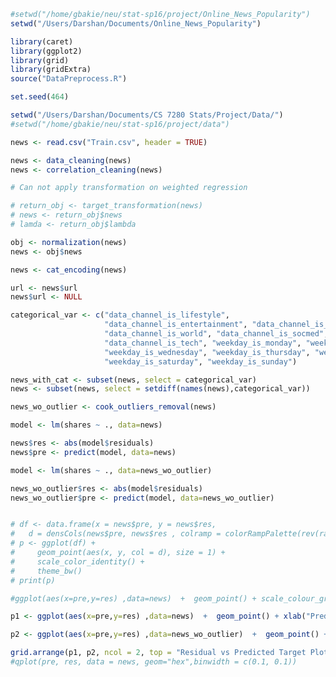 ```r

#setwd("/home/gbakie/neu/stat-sp16/project/Online_News_Popularity")
setwd("/Users/Darshan/Documents/Online_News_Popularity")

library(caret)
library(ggplot2)
library(grid)
library(gridExtra)
source("DataPreprocess.R")

set.seed(464)

setwd("/Users/Darshan/Documents/CS 7280 Stats/Project/Data/")
#setwd("/home/gbakie/neu/stat-sp16/project/data")

news <- read.csv("Train.csv", header = TRUE)

news <- data_cleaning(news)
news <- correlation_cleaning(news)

# Can not apply transformation on weighted regression

# return_obj <- target_transformation(news)
# news <- return_obj$news
# lamda <- return_obj$lambda

obj <- normalization(news)
news <- obj$news

news <- cat_encoding(news)

url <- news$url
news$url <- NULL

categorical_var <- c("data_channel_is_lifestyle", 
                     "data_channel_is_entertainment", "data_channel_is_bus", 
                     "data_channel_is_world", "data_channel_is_socmed", 
                     "data_channel_is_tech", "weekday_is_monday", "weekday_is_tuesday", 
                     "weekday_is_wednesday", "weekday_is_thursday", "weekday_is_friday", 
                     "weekday_is_saturday", "weekday_is_sunday")

news_with_cat <- subset(news, select = categorical_var)
news <- subset(news, select = setdiff(names(news),categorical_var))

news_wo_outlier <- cook_outliers_removal(news)

model <- lm(shares ~ ., data=news)

news$res <- abs(model$residuals)
news$pre <- predict(model, data=news)

model <- lm(shares ~ ., data=news_wo_outlier)

news_wo_outlier$res <- abs(model$residuals)
news_wo_outlier$pre <- predict(model, data=news_wo_outlier)


# df <- data.frame(x = news$pre, y = news$res,
#   d = densCols(news$pre, news$res , colramp = colorRampPalette(rev(rainbow(10, end = 4/6)))))
# p <- ggplot(df) +
#     geom_point(aes(x, y, col = d), size = 1) +
#     scale_color_identity() +
#     theme_bw()
# print(p)

#ggplot(aes(x=pre,y=res) ,data=news)  +  geom_point() + scale_colour_gradient(limits=c(1, 5), #low="red")

p1 <- ggplot(aes(x=pre,y=res) ,data=news)  +  geom_point() + xlab("Predicted Number of Shares (With Outliers)") + ylab("abs(Residual)") + stat_binhex(bins = 75)  + geom_smooth(color = "red") + theme(axis.title=element_text(size=9,face="bold"))

p2 <- ggplot(aes(x=pre,y=res) ,data=news_wo_outlier)  +  geom_point() + xlab("Predicted Number of Shares (Without Outliers)") + ylab("abs(Residual)") + stat_binhex(bins = 75)  + geom_smooth(color = "red") + theme(axis.title=element_text(size=9,face="bold"))

grid.arrange(p1, p2, ncol = 2, top = "Residual vs Predicted Target Plots")
#qplot(pre, res, data = news, geom="hex",binwidth = c(0.1, 0.1))

```